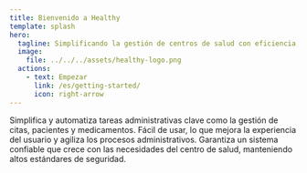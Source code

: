 ```yaml
---
title: Bienvenido a Healthy
template: splash
hero:
  tagline: Simplificando la gestión de centros de salud con eficiencia, seguridad y escalabilidad.
  image:
    file: ../../../assets/healthy-logo.png
  actions:
    - text: Empezar
      link: /es/getting-started/
      icon: right-arrow
---
```



<CardGrid>
  <Card title="Automatización de procesos" icon="rocket">
    Simplifica y automatiza tareas administrativas clave como
    la gestión de citas, pacientes y medicamentos.
  </Card>
  <Card title="Ban records" icon="seti:default">
    Fácil de usar, lo que mejora la experiencia del usuario y
    agiliza los procesos administrativos.
  </Card>
  <Card title="Arquitectura escalable y segura" icon="seti:lock">
    Garantiza un sistema confiable que crece con las
    necesidades del centro de salud, manteniendo altos
    estándares de seguridad.
  </Card>
</CardGrid>
